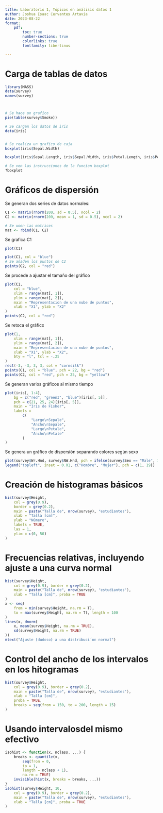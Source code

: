 ---
title: Laboratorio 1, Tópicos en análisis datos 1
author: Joshua Isaac Cervantes Artavia
date: 2023-08-22
format: 
    pdf:
        toc: true
        number-sections: true
        colorlinks: true
        fontfamily: libertinus

---
# Carga de tablas de datos

```{r}
library(MASS)
data(survey)
names(survey)



# Se hace un grafico
pie(table(survey$Smoke))
```


```{r}
# Se cargan los datos de iris
data(iris)


# Se realiza un grafico de caja
boxplot(iris$Sepal.Width)

boxplot(iris$Sepal.Length, iris$Sepal.Width, iris$Petal.Length, iris$Petal.Width)

```


```{r}
# Se ven las instrucciones de la funcion boxplot
?boxplot

```

# Gráficos de dispersión

Se generan dos series de datos normales:

```{r}
C1 <- matrix(rnorm(200, sd = 0.5), ncol = 2)
C2 <- matrix(rnorm(200, mean = 1, sd = 0.5), ncol = 2)

# Se unen las matrices
mat <- rbind(C1, C2)
```

Se grafica C1
```{r}
plot(C1)

plot(C1, col = "blue")
# Se añaden los puntos de C2
points(C2, col = "red")
```

Se procede a ajustar el tamaño del gráfico

```{r}
plot(C1,
    col = "blue",
    xlim = range(mat[, 1]),
    ylim = range(mat[, 2]),
    main = "Representacion de una nube de puntos",
    xlab = "X1", ylab = "X2"
)
points(C2, col = "red")
```

Se retoca el gráfico 

```{r}
plot(1,
    xlim = range(mat[, 1]),
    ylim = range(mat[, 2]),
    main = "Representacion de una nube de puntos",
    xlab = "X1", ylab = "X2",
    bty = "l", tcl = -.25
)
rect(-3, -3, 3, 3, col = "cornsilk")
points(C1, col = "blue", pch = 22, bg = "red")
points(C2, col = "red", pch = 25, bg = "yellow")
```


Se generan varios gráficos al mismo tiempo

```{r}
plot(iris[, 1:4],
    bg = c("red", "green3", "blue")[iris[, 5]],
    pch = c(21, 25, 24)[iris[, 5]],
    main = "Iris de Fisher",
    labels =
        c(
            "Largo\nSepale",
            "Ancho\nSepale",
            "Largo\nPetale",
            "Ancho\nPetale"
        )
)

```

Se genera un gráfico de dispersión separando colores según sexo

```{r}
plot(survey$Wr.Hnd, survey$NW.Hnd, pch = ifelse(survey$Sex == "Male", 1, 19))
legend("topleft", inset = 0.01, c("Hombre", "Mujer"), pch = c(1, 19))
```

# Creación de histogramas básicos 

```{r}
hist(survey$Height,
    col = grey(0.9),
    border = grey(0.2),
    main = paste("Talla de", nrow(survey), "estudiantes"),
    xlab = "Talla [cm]",
    ylab = "Número",
    labels = TRUE,
    las = 1,
    ylim = c(0, 50)
)

```

# Frecuencias relativas, incluyendo ajuste a una curva normal

```{r}
hist(survey$Height,
    col = grey(0.9), border = grey(0.2),
    main = paste("Talla de", nrow(survey), "estudiantes"),
    xlab = "Talla [cm]", proba = TRUE
)
x <- seq(
    from = min(survey$Height, na.rm = T),
    to = max(survey$Height, na.rm = T), length = 100
)
lines(x, dnorm(
    x, mean(survey$Height, na.rm = TRUE),
    sd(survey$Height, na.rm = TRUE)
))
mtext("Ajuste (dudoso) a una distribuci´on normal")
```

# Control del ancho de los intervalos en los hitogramas

```{r}
hist(survey$Height,
    col = grey(0.9), border = grey(0.2),
    main = paste("Talla de", nrow(survey), "estudiantes"),
    xlab = "Talla [cm]",
    proba = TRUE,
    breaks = seq(from = 150, to = 200, length = 15)
)
```


# Usando intervalosdel mismo efectivo
```{r}
isohist <- function(x, nclass, ...) {
    breaks <- quantile(x, 
        seq(from = 0,
        to = 1,
        length = nclass + 1),
        na.rm = TRUE)
    invisible(hist(x, breaks = breaks, ...))
}
isohist(survey$Height, 10,
    col = grey(0.9), border = grey(0.2),
    main = paste("Talla de", nrow(survey), "estudiantes"),
    xlab = "Talla [cm]", proba = TRUE
)
```